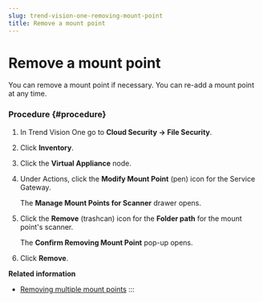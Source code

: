 ```yaml
---
slug: trend-vision-one-removing-mount-point
title: Remove a mount point
---
```

# Remove a mount point

You can remove a mount point if necessary. You can re-add a mount point at any time.

### Procedure {#procedure}

1.  In Trend Vision One go to **Cloud Security → File Security**.

2.  Click **Inventory**.

3.  Click the **Virtual Appliance** node.

4.  Under Actions, click the **Modify Mount Point** (pen) icon for the Service Gateway.

    The **Manage Mount Points for Scanner** drawer opens.

5.  Click the **Remove** (trashcan) icon for the **Folder path** for the mount point's scanner.

    The **Confirm Removing Mount Point** pop-up opens.

6.  Click **Remove**.

**Related information**

- [Removing multiple mount points](removing-multiple-mount-points.mdx)
:::
